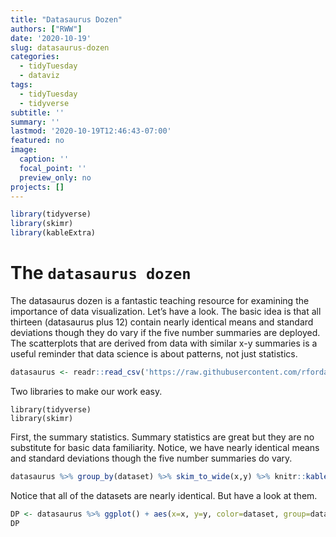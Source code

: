 ```yaml
---
title: "Datasaurus Dozen"
authors: ["RWW"]
date: '2020-10-19'
slug: datasaurus-dozen
categories:
  - tidyTuesday
  - dataviz
tags:
  - tidyTuesday
  - tidyverse
subtitle: ''
summary: ''
lastmod: '2020-10-19T12:46:43-07:00'
featured: no
image:
  caption: ''
  focal_point: ''
  preview_only: no
projects: []
---
```


```r
library(tidyverse)
library(skimr)
library(kableExtra)
```

# The `datasaurus dozen`


The datasaurus dozen is a fantastic teaching resource for examining the importance of data visualization.  Let's have a look.  The basic idea is that all thirteen (datasaurus plus 12) contain nearly identical means and standard deviations though they do vary if the five number summaries are deployed.  The scatterplots that are derived from data with similar x-y summaries is a useful reminder that data science is about patterns, not just statistics.

```r
datasaurus <- readr::read_csv('https://raw.githubusercontent.com/rfordatascience/tidytuesday/master/data/2020/2020-10-13/datasaurus.csv')
```

Two libraries to make our work easy.

```
library(tidyverse)
library(skimr)
```

First, the summary statistics.  Summary statistics are great but they are no substitute for basic data familiarity.  Notice, we have nearly identical means and standard deviations though the five number summaries do vary.

```r
datasaurus %>% group_by(dataset) %>% skim_to_wide(x,y) %>% knitr::kable("html", 2) %>% scroll_box(width="100%", height="500px")
```

Notice that all of the datasets are nearly identical.  But have a look at them.

```r
DP <- datasaurus %>% ggplot() + aes(x=x, y=y, color=dataset, group=dataset) + geom_point() + guides(color=FALSE) + facet_wrap(vars(dataset))
DP
```
